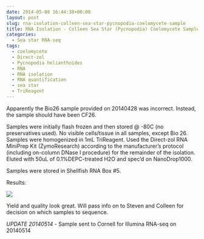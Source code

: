 ```yaml
---
date: 2014-05-08 16:44:38+00:00
layout: post
slug: rna-isolation-colleen-sea-star-pycnopodia-coelomycete-sample
title: RNA Isolation - Colleen Sea Star (Pycnopodia) Coelomycete Sample
categories:
  - Sea star RNA-seq
tags:
  - coelomycete
  - Direct-zol
  - Pycnopodia helianthoides
  - RNA
  - RNA isolation
  - RNA quantification
  - sea star
  - TriReagent
---
```


Apparently the Bio26 sample provided on 20140428 was incorrect. Instead, the sample should have been CF26.

Samples were initially flash frozen and then stored @ -80C (no preservatives used). No visible cells/tissue in all samples, except Bio 26. Samples were homogenized in 1mL TriReagent. Used the Direct-zol RNA MiniPrep Kit (ZymoResearch) according to the manufacturer's protocol (including on-column DNase I procedure) for the remainder of the isolation. Eluted with 50uL of 0.1%DEPC-treated H2O and spec'd on NanoDrop1000.

Samples were stored in Shellfish RNA Box #5.

Results:

![](https://eagle.fish.washington.edu/Arabidopsis/20140508%20-%20RNA%20DNased%20Sea%20star%20CF26%20ODs.JPG)

Yield and quality look great. Will pass info on to Steven and Colleen for decision on which samples to sequence.

_UPDATE 20140514_ - Sample sent to Cornell for Illumina RNA-seq on 20140514
